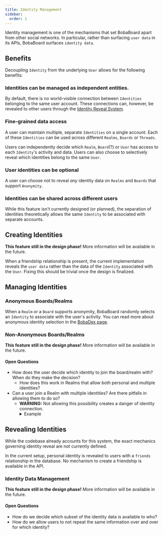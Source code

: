 ```yaml
---
title: Identity Management
sidebar:
  order: 1
---
```


Identity management is one of the mechanisms that set BobaBoard apart from other
social networks. In particular, rather than surfacing `user data` in its APIs,
BobaBoard surfaces `identity data`.

## Benefits

Decoupling `Identity` from the underlying `User` allows for the following
benefits:

### Identities can be managed as independent entities.

By default, there is no world-visible connection between `Identities` belonging
to the same user account. These connections can, however, be revealed to other
users through the [Identity Reveal System](#revealing-identities).

### Fine-grained data access

A user can maintain multiple, separate `Identities` on a single account. Each of
these `Identities` can be used across different `Realms`, `Boards` or `Threads`.

Users can independently decide which `Realm`, `Board`(?) or `User` has access to
each `Identity`'s activity and data. Users can also choose to selectively reveal
which identities belong to the same `User`.

### User identities can be optional

A user can choose not to reveal _any_ identity data on `Realms` and `Boards`
that support `Anonymity`.

### Identities can be shared across different users

While this feature isn't currently designed (or planned), the separation of
identities theoretically allows the same `Identity` to be associated with
separate accounts.

## Creating Identities

**This feature still in the design phase!** More information will be available
in the future.

<Aside type="danger">

When a friendship relationship is present, the current implementation reveals
the `user data` rather than the data of the `Identity` associated with the
`User`. Fixing this should be trivial once the design is finalized.

</Aside>

## Managing Identities

### Anonymous Boards/Realms

When a `Realm` or a `Board` supports anonymity, BobaBoard randomly selects an
`Identity` to associate with the user's activity. You can read more about
anonymous identity selection in the [BobaDex page](bobadex.md).

### Non-Anonymous Boards/Realms

**This feature still in the design phase!** More information will be available
in the future.

#### Open Questions

- How does the user decide which identity to join the board/realm with? When do
  they make the decision?
  - How does this work in Realms that allow both personal and multiple
    identities?
- Can a user join a Realm with multiple identities? Are there pitfalls in
  allowing them to do so?
  - **WARNING:** Not allowing this possibility creates a danger of identity
    connection.
    <details>
      <summary>Example</summary>
      <div>
        Alice asks Bob to join their Realm with a specific identity. Bob has
        already joined the Realm with a different one, and is unable to do
        accept Alice's request. Alice can now infer that one of the identities
        already in the Realm belongs to Bob.
      </div>
    </details>

## Revealing Identities

While the codebase already accounts for this system, the exact mechanics
governing identity reveal are not currently defined.

In the current setup, personal identity is revealed to users with a `friends`
relationship in the database. No mechanism to create a friendship is available
in the API.

### Identity Data Management

**This feature still in the design phase!** More information will be available
in the future.

#### Open Questions

- How do we decide which subset of the identity data is available to who?
- How do we allow users to not repeat the same information over and over for
  which identity?
